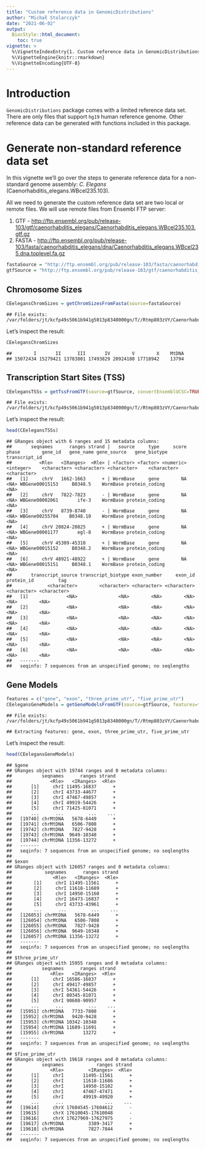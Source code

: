 ```yaml
---
title: "Custom reference data in GenomicDistributions"
author: "Michał Stolarczyk"
date: "2021-06-02"
output: 
  BiocStyle::html_document:
    toc: true
vignette: >
  %\VignetteIndexEntry{1. Custom reference data in GenomicDistributions}
  %\VignetteEngine{knitr::rmarkdown}
  %\VignetteEncoding{UTF-8}
---
```




# Introduction

`GenomicDistributions` package comes with a limited reference data set. There are only files that support `hg19` human reference genome. Other reference data can be generated with functions included in this package.

# Generate non-standard reference data set

In this vignette we'll go over the steps to generate reference data for a non-standard genome assembly: *C. Elegans* (Caenorhabditis_elegans.WBcel235.103).

All we need to generate the custom reference data set are two local or remote files. We will use remote files from Ensembl FTP server:

1. GTF - [http://ftp.ensembl.org/pub/release-103/gtf/caenorhabditis_elegans/Caenorhabditis_elegans.WBcel235.103.gtf.gz](http://ftp.ensembl.org/pub/release-103/gtf/caenorhabditis_elegans/Caenorhabditis_elegans.WBcel235.103.gtf.gz)
2. FASTA - [http://ftp.ensembl.org/pub/release-103/fasta/caenorhabditis_elegans/dna/Caenorhabditis_elegans.WBcel235.dna.toplevel.fa.gz](http://ftp.ensembl.org/pub/release-103/fasta/caenorhabditis_elegans/dna/Caenorhabditis_elegans.WBcel235.dna.toplevel.fa.gz)


```r
fastaSource = "http://ftp.ensembl.org/pub/release-103/fasta/caenorhabditis_elegans/dna/Caenorhabditis_elegans.WBcel235.dna.toplevel.fa.gz"
gtfSource = "http://ftp.ensembl.org/pub/release-103/gtf/caenorhabditis_elegans/Caenorhabditis_elegans.WBcel235.103.gtf.gz"
```

## Chromosome Sizes




```r
CEelegansChromSizes = getChromSizesFromFasta(source=fastaSource)
```

```
## File exists: /var/folders/jt/kcfp49s5061b941g5013p8340000gn/T//Rtmp803zVY/Caenorhabditis_elegans.WBcel235.dna.toplevel.fa.gz
```
Let's inspect the result:

```r
CEelegansChromSizes
```

```
##        I       II      III       IV        V        X    MtDNA 
## 15072434 15279421 13783801 17493829 20924180 17718942    13794
```


## Transcription Start Sites (TSS)


```r
CEelegansTSSs = getTssFromGTF(source=gtfSource, convertEnsemblUCSC=TRUE)
```

```
## File exists: /var/folders/jt/kcfp49s5061b941g5013p8340000gn/T//Rtmp803zVY/Caenorhabditis_elegans.WBcel235.103.gtf.gz
```

Let's inspect the result:

```r
head(CEelegansTSSs)
```

```
## GRanges object with 6 ranges and 15 metadata columns:
##       seqnames      ranges strand |   source     type     score     phase        gene_id   gene_name gene_source   gene_biotype transcript_id
##          <Rle>   <IRanges>  <Rle> | <factor> <factor> <numeric> <integer>    <character> <character> <character>    <character>   <character>
##   [1]     chrV   1662-1663      + | WormBase     gene        NA      <NA> WBGene00015153     B0348.5    WormBase protein_coding          <NA>
##   [2]     chrV   7822-7823      - | WormBase     gene        NA      <NA> WBGene00002061       ife-3    WormBase protein_coding          <NA>
##   [3]     chrV   8739-8740      - | WormBase     gene        NA      <NA> WBGene00255704    B0348.10    WormBase protein_coding          <NA>
##   [4]     chrV 20824-20825      + | WormBase     gene        NA      <NA> WBGene00001177       egl-8    WormBase protein_coding          <NA>
##   [5]     chrV 45309-45310      + | WormBase     gene        NA      <NA> WBGene00015152     B0348.2    WormBase protein_coding          <NA>
##   [6]     chrV 48921-48922      + | WormBase     gene        NA      <NA> WBGene00015151     B0348.1    WormBase protein_coding          <NA>
##       transcript_source transcript_biotype exon_number     exon_id  protein_id         tag
##             <character>        <character> <character> <character> <character> <character>
##   [1]              <NA>               <NA>        <NA>        <NA>        <NA>        <NA>
##   [2]              <NA>               <NA>        <NA>        <NA>        <NA>        <NA>
##   [3]              <NA>               <NA>        <NA>        <NA>        <NA>        <NA>
##   [4]              <NA>               <NA>        <NA>        <NA>        <NA>        <NA>
##   [5]              <NA>               <NA>        <NA>        <NA>        <NA>        <NA>
##   [6]              <NA>               <NA>        <NA>        <NA>        <NA>        <NA>
##   -------
##   seqinfo: 7 sequences from an unspecified genome; no seqlengths
```

## Gene Models


```r
features = c("gene", "exon", "three_prime_utr", "five_prime_utr")
CEelegansGeneModels = getGeneModelsFromGTF(source=gtfSource, features=features, convertEnsemblUCSC=TRUE)
```

```
## File exists: /var/folders/jt/kcfp49s5061b941g5013p8340000gn/T//Rtmp803zVY/Caenorhabditis_elegans.WBcel235.103.gtf.gz
```

```
## Extracting features: gene, exon, three_prime_utr, five_prime_utr
```

Let's inspect the result:

```r
head(CEelegansGeneModels)
```

```
## $gene
## GRanges object with 19744 ranges and 0 metadata columns:
##           seqnames      ranges strand
##              <Rle>   <IRanges>  <Rle>
##       [1]     chrI 11495-16837      +
##       [2]     chrI 43733-44677      +
##       [3]     chrI 47467-49857      +
##       [4]     chrI 49919-54426      +
##       [5]     chrI 71425-81071      +
##       ...      ...         ...    ...
##   [19740] chrMtDNA   5678-6449      +
##   [19741] chrMtDNA   6506-7808      +
##   [19742] chrMtDNA   7827-9428      +
##   [19743] chrMtDNA  9649-10348      +
##   [19744] chrMtDNA 11356-13272      +
##   -------
##   seqinfo: 7 sequences from an unspecified genome; no seqlengths
## 
## $exon
## GRanges object with 126057 ranges and 0 metadata columns:
##            seqnames      ranges strand
##               <Rle>   <IRanges>  <Rle>
##        [1]     chrI 11495-11561      +
##        [2]     chrI 11618-11689      +
##        [3]     chrI 14950-15160      +
##        [4]     chrI 16473-16837      +
##        [5]     chrI 43733-43961      +
##        ...      ...         ...    ...
##   [126053] chrMtDNA   5678-6449      +
##   [126054] chrMtDNA   6506-7808      +
##   [126055] chrMtDNA   7827-9428      +
##   [126056] chrMtDNA  9649-10348      +
##   [126057] chrMtDNA 11356-13272      +
##   -------
##   seqinfo: 7 sequences from an unspecified genome; no seqlengths
## 
## $three_prime_utr
## GRanges object with 15955 ranges and 0 metadata columns:
##           seqnames      ranges strand
##              <Rle>   <IRanges>  <Rle>
##       [1]     chrI 16586-16837      +
##       [2]     chrI 49417-49857      +
##       [3]     chrI 54361-54426      +
##       [4]     chrI 80345-81071      +
##       [5]     chrI 90608-90957      +
##       ...      ...         ...    ...
##   [15951] chrMtDNA   7733-7808      +
##   [15952] chrMtDNA   9420-9428      +
##   [15953] chrMtDNA 10342-10348      +
##   [15954] chrMtDNA 11689-11691      +
##   [15955] chrMtDNA       13272      +
##   -------
##   seqinfo: 7 sequences from an unspecified genome; no seqlengths
## 
## $five_prime_utr
## GRanges object with 19618 ranges and 0 metadata columns:
##           seqnames            ranges strand
##              <Rle>         <IRanges>  <Rle>
##       [1]     chrI       11495-11561      +
##       [2]     chrI       11618-11686      +
##       [3]     chrI       14950-15102      +
##       [4]     chrI       47467-47471      +
##       [5]     chrI       49919-49920      +
##       ...      ...               ...    ...
##   [19614]     chrX 17604545-17604612      -
##   [19615]     chrX 17610045-17610048      -
##   [19616]     chrX 17627969-17627975      -
##   [19617] chrMtDNA         3389-3417      +
##   [19618] chrMtDNA         7827-7844      +
##   -------
##   seqinfo: 7 sequences from an unspecified genome; no seqlengths
```
